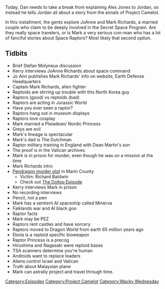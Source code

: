 {{DEFAULTSORT:
    #_EPISODE_0079:Meet Captain Mark Richards
}}{{Episode
    | title           = Meet Captain Mark Richards
    | caption         = Listen to this episode on [https://knowledgefight.libsyn.com/knowledge-fight-project-camelot-break-2 Libsyn] [https://open.spotify.com/episode/3wfn1YFUaXAAOj7ZajCWae Spotify]
    | episodeNumber   = 79
    | length          = 02:03:16
    | airDate         = September 1, 2017
    | episodeType     = [[:Category:Project Camelot|Project Camelot]], [[:Category:Wacky Wednesday|Wacky Wednesday]]
    | appearance      = [[Kerry Cassidy]], [[Jo Ann Richards]], [[Mark Richards]], [[The Dutchman]], [[Richard Baldwin]]
    | beverage        = Faygo Red Pop
    | oocDrop         = Raptors will factor in a lot
    | previousEpisode = [[78: October 12-15, 2015]]
    | nextEpisode     = [[80: October 16-26, 2015]]
}}

{{Stub}}

Today, Dan needs to take a break from explaining Alex Jones to Jordan, so instead he tells Jordan all about a story from the annals of Project Camelot.

In this installment, the gents explore JoAnne and Mark Richards, a married couple who claim to be deeply involved in the Secret Space Program. Are they really space travelers, or is Mark a very serious con-man who has a lot of fanciful stories about Space Raptors? Most likely that second option.

==Tidbits==

*Brief Stefan Molyneux discussion
*Kerry interviews JoAnne Richards about space command
*Jo Ann publishes Mark Richards' info on website, Earth Defense Headquarters
*Captain Mark Richards, alien fighter
*Reptoids are stirring up trouble with this North Korea guy
*Raptors (good) vs reptoids (bad)
*Raptors are acting in Jurassic World
*Have you ever seen a raptor?
*Raptors hang out in museum displays
*Raptors love cosplay
*Mark married a Pleiadean/ Nordic Princess
*Greys are evil
*Mark's lineage is spectacular
*Mark's dad is The Dutchman
*Raptor military training in England with Dean Martin's son
*The proof is in the Vatican archives
*Mark is in prison for murder, even though he was on a mission at the time
*Mark Richards intro
*[https://micronationland.com/2016/07/28/blog-post-title/ Pendragon murder plot] in Marin County
**Victim: Richard Baldwin
**Check out [https://allthingscomedy.com/podcasts/9---the-pendragon-of-marin-1 The Dollop Episode]
*Kerry interviews Mark in prison
*No recording interviews
*Pencil, not a pen
*Mark has a sentient AI spaceship called Minerva
*Falklands war and AI black goo
*Raptor facts
*Mark may be PEZ
*Raptors rent castles and have sorcery
*Raptors moved to Dragon World from earth 65 million years ago
*Ebola is a reptoid specific bioweapon
*Raptor Princess is a precog
*Hiroshima and Nagasaki were reptoid bases
*TSA scanners determine you're human
*Androids want to replace leaders
*Aliens control Israel and Vatican
*Truth about Malaysian plane
*Mark can astrally project and travel through time.

[[Category:Episodes]]
[[Category:Project Camelot]]
[[Category:Wacky Wednesday]]

